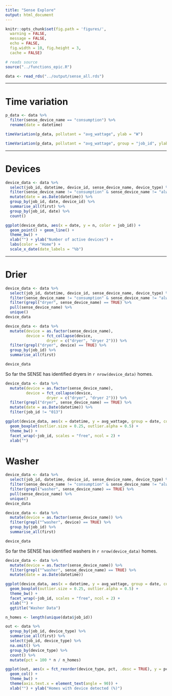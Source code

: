 ```yaml
---
title: "Sense Explore"
output: html_document
---
```


```r
knitr::opts_chunk$set(fig.path = 'figures/',
  warning = FALSE,
  message = FALSE,
  echo = FALSE,
  fig.width = 10, fig.height = 3,
  cache = FALSE)
```

```r
# reads source
source("../functions_epic.R")
```

```r
data <- read_rds("../output/sense_all.rds")
```

---

# Time variation

```r
p_data <- data %>%
  filter(sense_device_name == "consumption") %>%
  rename(date = datetime)
```

```r
timeVariation(p_data, pollutant = "avg_wattage", ylab = "W")
```

```r
timeVariation(p_data, pollutant = "avg_wattage", group = "job_id", ylab = "W")
```

---

# Devices

```r
device_data <- data %>%
  select(job_id, datetime, device_id, sense_device_name, device_type) %>%
  filter(sense_device_name != "consumption" & sense_device_name != "always on") %>%
  mutate(date = as.Date(datetime)) %>%
  group_by(job_id, date, device_id) %>%
  summarise_all(first) %>%
  group_by(job_id, date) %>%
  count()
```

```r
ggplot(device_data, aes(x = date, y = n, color = job_id)) +
  geom_point() + geom_line() +
  theme_bw() +
  xlab("") + ylab("Number of active devices") +
  labs(color = "Home") +
  scale_x_date(date_labels = "%b")
```

---

# Drier

```r
device_data <- data %>%
  select(job_id, datetime, device_id, sense_device_name, device_type) %>%
  filter(sense_device_name != "consumption" & sense_device_name != "always on") %>%
  filter(grepl("dryer", sense_device_name) == TRUE) %>%
  pull(sense_device_name) %>%
  unique()
device_data
```

```r
device_data <- data %>%
  mutate(device = as.factor(sense_device_name),
         device = fct_collapse(device,
                  dryer = c("dryer", "dryer 2"))) %>%
  filter(grepl("dryer", device) == TRUE) %>%
  group_by(job_id) %>%
  summarise_all(first)

device_data
```

So far the SENSE has identified dryers in `r nrow(device_data)` homes.

```r
device_data <- data %>%
  mutate(device = as.factor(sense_device_name),
         device = fct_collapse(device,
                  dryer = c("dryer", "dryer 2"))) %>%
  filter(grepl("dryer", sense_device_name) == TRUE) %>%
  mutate(date = as.Date(datetime)) %>%
  filter(job_id != "013")
```

```r
ggplot(device_data, aes(x = datetime, y = avg_wattage, group = date, color = job_id)) +
  geom_boxplot(outlier.size = 0.25, outlier.alpha = 0.5) +
  theme_bw() +
  facet_wrap(~job_id, scales = "free", ncol = 2) +
  xlab("")
```

# Washer

```r
device_data <- data %>%
  select(job_id, datetime, device_id, sense_device_name, device_type) %>%
  filter(sense_device_name != "consumption" & sense_device_name != "always on") %>%
  filter(grepl("washer", sense_device_name) == TRUE) %>%
  pull(sense_device_name) %>%
  unique()
device_data
```

```r
device_data <- data %>%
  mutate(device = as.factor(sense_device_name)) %>%
  filter(grepl("^washer", device) == TRUE) %>%
  group_by(job_id) %>%
  summarise_all(first)

device_data
```

So far the SENSE has identified washers in `r nrow(device_data)` homes.

```r
device_data <- data %>%
  mutate(device = as.factor(sense_device_name)) %>%
  filter(grepl("^washer", sense_device_name) == TRUE) %>%
  mutate(date = as.Date(datetime))
```

```r
ggplot(device_data, aes(x = datetime, y = avg_wattage, group = date, color = job_id)) +
  geom_boxplot(outlier.size = 0.25, outlier.alpha = 0.5) +
  theme_bw() +
  facet_wrap(~job_id, scales = "free", ncol = 2) +
  xlab("") +
  ggtitle("Washer Data")
```


```r
n_homes <- length(unique(data$job_id))

out <- data %>%
  group_by(job_id, device_type) %>%
  summarise_all(first) %>%
  select(job_id, device_type) %>%
  na.omit() %>%
  group_by(device_type) %>%
  count() %>%
  mutate(pct = 100 * n / n_homes)
```

```r
ggplot(out, aes(x = fct_reorder(device_type, pct, .desc = TRUE), y = pct)) +
  geom_col() +
  theme_bw() +
  theme(axis.text.x = element_text(angle = 90)) +
  xlab("") + ylab("Homes with device detected (%)")
```





